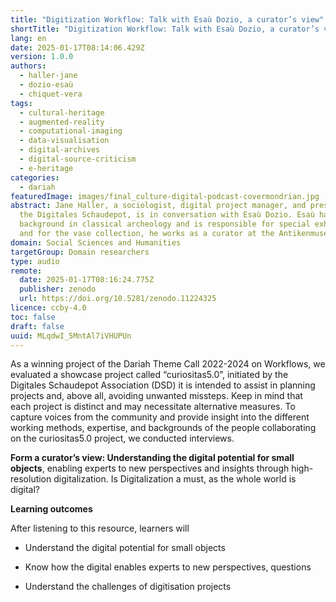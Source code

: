 ```yaml
---
title: "Digitization Workflow: Talk with Esaù Dozio, a curator’s view"
shortTitle: "Digitization Workflow: Talk with Esaù Dozio, a curator’s view"
lang: en
date: 2025-01-17T08:14:06.429Z
version: 1.0.0
authors:
  - haller-jane
  - dozio-esaù
  - chiquet-vera
tags:
  - cultural-heritage
  - augmented-reality
  - computational-imaging
  - data-visualisation
  - digital-archives
  - digital-source-criticism
  - e-heritage
categories:
  - dariah
featuredImage: images/final_culture-digital-podcast-covermondrian.jpg
abstract: Jane Haller, a sociologist, digital project manager, and president of
  the Digitales Schaudepot, is in conversation with Esaù Dozio. Esaù has a
  background in classical archeology and is responsible for special exhibitions
  and for the vase collection, he works as a curator at the Antikenmuseum Basel.
domain: Social Sciences and Humanities
targetGroup: Domain researchers
type: audio
remote:
  date: 2025-01-17T08:16:24.775Z
  publisher: zenodo
  url: https://doi.org/10.5281/zenodo.11224325
licence: ccby-4.0
toc: false
draft: false
uuid: MLqdwI_5MntAl7iVHUPUn
---
```

As a winning project of the Dariah Theme Call 2022-2024 on Workflows, we evaluated a showcase project called “curiositas5.0”, initiated by the Digitales Schaudepot Association (DSD) it is intended to assist in planning projects and, above all, avoiding unwanted missteps. Keep in mind that each project is distinct and may necessitate alternative measures. To capture voices from the community and provide insight into the different working methods, expertise, and backgrounds of the people collaborating on the curiositas5.0 project, we conducted interviews. 



**Form a curator’s view: Understanding the digital potential for small objects**, enabling experts to new perspectives and insights through high-resolution digitalization. Is Digitalization a must, as the whole world is digital?



**Learning outcomes**

After listening to this resource, learners will

- Understand the digital potential for small objects
- Know how the digital enables experts to new perspectives, questions
- Understand the challenges of digitisation projects

  <ExternalResource title="Interested in learning more?" subtitle="Podcast from a curator's view (spotify)" url="https://open.spotify.com/episode/3ZBbfxxaOPvgB5sYuJY1FL?si=gdhoMCz_QhuQAngS0AryEQ" />

  <ExternalResource title="Interested in learning more?" subtitle="Audio on zenodo" url="https://doi.org/10.5281/zenodo.11224325" />
